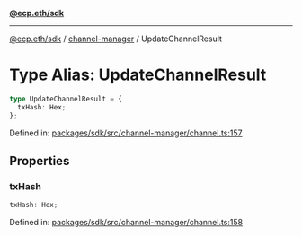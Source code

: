 [**@ecp.eth/sdk**](../../index.mdx)

***

[@ecp.eth/sdk](/sdk-reference/index.mdx) / [channel-manager](/sdk-reference/channel-manager/index.mdx) / UpdateChannelResult

# Type Alias: UpdateChannelResult

```ts
type UpdateChannelResult = {
  txHash: Hex;
};
```

Defined in: [packages/sdk/src/channel-manager/channel.ts:157](https://github.com/ecp-eth/comments-monorepo/blob/main/packages/sdk/src/channel-manager/channel.ts#L157)

## Properties

### txHash

```ts
txHash: Hex;
```

Defined in: [packages/sdk/src/channel-manager/channel.ts:158](https://github.com/ecp-eth/comments-monorepo/blob/main/packages/sdk/src/channel-manager/channel.ts#L158)
